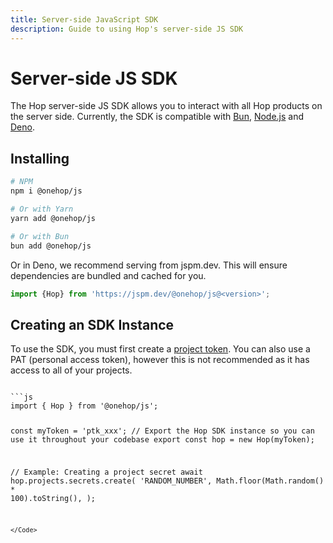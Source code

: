 ```yaml
---
title: Server-side JavaScript SDK
description: Guide to using Hop's server-side JS SDK
---
```



# Server-side JS SDK
The Hop server-side JS SDK allows you to interact with all Hop products on the server side. Currently, the SDK is compatible with [Bun](https://bun.sh), [Node.js](https://nodejs.org) and [Deno](https://deno.land).

## Installing

```bash
# NPM
npm i @onehop/js

# Or with Yarn
yarn add @onehop/js

# Or with Bun
bun add @onehop/js
```

Or in Deno, we recommend serving from jspm.dev. This will ensure dependencies are bundled and cached for you.

```js
import {Hop} from 'https://jspm.dev/@onehop/js@<version>';
```


## Creating an SDK Instance

To use the SDK, you must first create a [project token](/reference/project_tokens). You can also use a PAT (personal access token), however this is not recommended as it has access to all of your projects.

<Code>
```js
import { Hop } from '@onehop/js';

const myToken = 'ptk_xxx';
// Export the Hop SDK instance so you can use it throughout your codebase
export const hop = new Hop(myToken);

// Example: Creating a project secret
await hop.projects.secrets.create(
	'RANDOM_NUMBER',
	Math.floor(Math.random() * 100).toString(),
);
```
</Code>
